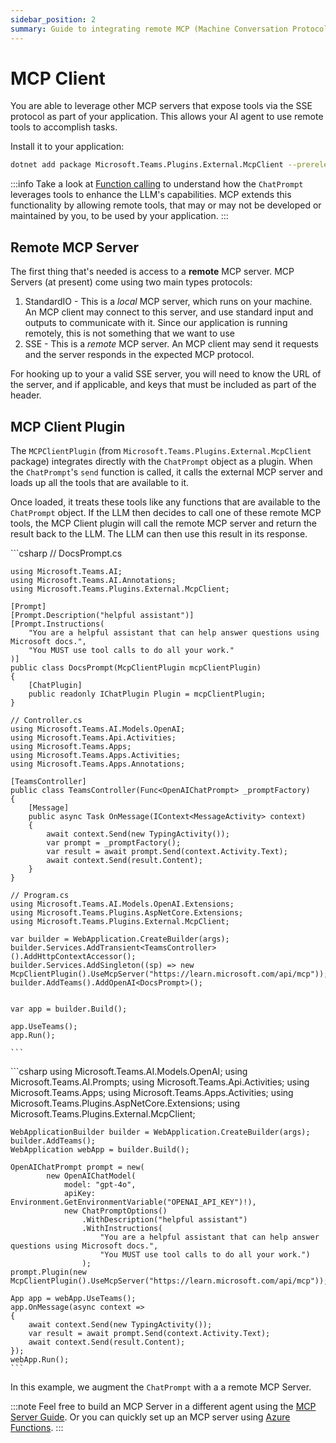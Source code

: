 ```yaml
---
sidebar_position: 2
summary: Guide to integrating remote MCP (Machine Conversation Protocol) servers into Teams applications, enabling AI agents to access external tools through SSE protocol, with practical examples of configuring the MCPClientPlugin.
---
```



# MCP Client

You are able to leverage other MCP servers that expose tools via the SSE protocol as part of your application. This allows your AI agent to use remote tools to accomplish tasks.

Install it to your application:

```bash
dotnet add package Microsoft.Teams.Plugins.External.McpClient --prerelease
```

:::info
Take a look at [Function calling](../function-calling) to understand how the `ChatPrompt` leverages tools to enhance the LLM's capabilities. MCP extends this functionality by allowing remote tools, that may or may not be developed or maintained by you, to be used by your application.
:::

## Remote MCP Server

The first thing that's needed is access to a **remote** MCP server. MCP Servers (at present) come using two main types protocols:

1. StandardIO - This is a _local_ MCP server, which runs on your machine. An MCP client may connect to this server, and use standard input and outputs to communicate with it. Since our application is running remotely, this is not something that we want to use
2. SSE - This is a _remote_ MCP server. An MCP client may send it requests and the server responds in the expected MCP protocol.

For hooking up to your a valid SSE server, you will need to know the URL of the server, and if applicable, and keys that must be included as part of the header.

## MCP Client Plugin

The `MCPClientPlugin` (from `Microsoft.Teams.Plugins.External.McpClient` package) integrates directly with the `ChatPrompt` object as a plugin. When the `ChatPrompt`'s `send` function is called, it calls the external MCP server and loads up all the tools that are available to it.

Once loaded, it treats these tools like any functions that are available to the `ChatPrompt` object. If the LLM then decides to call one of these remote MCP tools, the MCP Client plugin will call the remote MCP server and return the result back to the LLM. The LLM can then use this result in its response.

<Tabs>
  <TabItem label="Controller" value="controller" default>
    ```csharp 
    // DocsPrompt.cs

    using Microsoft.Teams.AI;
    using Microsoft.Teams.AI.Annotations;
    using Microsoft.Teams.Plugins.External.McpClient;

    [Prompt]
    [Prompt.Description("helpful assistant")]
    [Prompt.Instructions(
        "You are a helpful assistant that can help answer questions using Microsoft docs.",
        "You MUST use tool calls to do all your work."
    )]
    public class DocsPrompt(McpClientPlugin mcpClientPlugin)
    {
        [ChatPlugin]
        public readonly IChatPlugin Plugin = mcpClientPlugin;
    }

    // Controller.cs
    using Microsoft.Teams.AI.Models.OpenAI;
    using Microsoft.Teams.Api.Activities;
    using Microsoft.Teams.Apps;
    using Microsoft.Teams.Apps.Activities;
    using Microsoft.Teams.Apps.Annotations;

    [TeamsController]
    public class TeamsController(Func<OpenAIChatPrompt> _promptFactory)
    {
        [Message]
        public async Task OnMessage(IContext<MessageActivity> context)
        {
            await context.Send(new TypingActivity());
            var prompt = _promptFactory();
            var result = await prompt.Send(context.Activity.Text);
            await context.Send(result.Content);
        }
    }

    // Program.cs
    using Microsoft.Teams.AI.Models.OpenAI.Extensions;
    using Microsoft.Teams.Plugins.AspNetCore.Extensions;
    using Microsoft.Teams.Plugins.External.McpClient;

    var builder = WebApplication.CreateBuilder(args);
    builder.Services.AddTransient<TeamsController>().AddHttpContextAccessor();
    builder.Services.AddSingleton((sp) => new McpClientPlugin().UseMcpServer("https://learn.microsoft.com/api/mcp"));
    builder.AddTeams().AddOpenAI<DocsPrompt>();


    var app = builder.Build();

    app.UseTeams();
    app.Run();

    ```
  </TabItem>
  <TabItem label="Minimal" value="minimal">
    ```csharp
    using Microsoft.Teams.AI.Models.OpenAI;
    using Microsoft.Teams.AI.Prompts;
    using Microsoft.Teams.Api.Activities;
    using Microsoft.Teams.Apps;
    using Microsoft.Teams.Apps.Activities;
    using Microsoft.Teams.Plugins.AspNetCore.Extensions;
    using Microsoft.Teams.Plugins.External.McpClient;

    WebApplicationBuilder builder = WebApplication.CreateBuilder(args);
    builder.AddTeams();
    WebApplication webApp = builder.Build();

    OpenAIChatPrompt prompt = new(
            new OpenAIChatModel(
                model: "gpt-4o",
                apiKey: Environment.GetEnvironmentVariable("OPENAI_API_KEY")!),
                new ChatPromptOptions()
                    .WithDescription("helpful assistant")
                    .WithInstructions(
                        "You are a helpful assistant that can help answer questions using Microsoft docs.",
                        "You MUST use tool calls to do all your work.")
                    );
    prompt.Plugin(new McpClientPlugin().UseMcpServer("https://learn.microsoft.com/api/mcp"));

    App app = webApp.UseTeams();
    app.OnMessage(async context =>
    {
        await context.Send(new TypingActivity());
        var result = await prompt.Send(context.Activity.Text);
        await context.Send(result.Content);
    });
    webApp.Run();
    ```
  </TabItem>
</Tabs>



In this example, we augment the `ChatPrompt` with a a remote MCP Server.

:::note
Feel free to build an MCP Server in a different agent using the [MCP Server Guide](./mcp-server). Or you can quickly set up an MCP server using [Azure Functions](https://techcommunity.microsoft.com/blog/appsonazureblog/build-ai-agent-tools-using-remote-mcp-with-azure-functions/4401059).
:::

